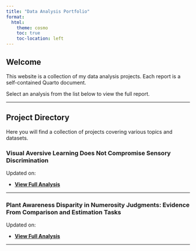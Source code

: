 ```yaml
---
title: "Data Analysis Portfolio"
format:
  html:
    theme: cosmo
    toc: true
    toc-location: left
---
```


## Welcome

This website is a collection of my data analysis projects. Each report is a self-contained Quarto document.

Select an analysis from the list below to view the full report.

***

## Project Directory

Here you will find a collection of projects covering various topics and datasets.

### Visual Aversive Learning Does Not Compromise Sensory Discrimination

Updated on: 

- **[View Full Analysis](./analyses/visualAversiveLearning.html)**

---

### Plant Awareness Disparity in Numerosity Judgments: Evidence From Comparison and Estimation Tasks

Updated on:

- **[View Full Analysis](./analyses/plantAwarenessDisparity.html)**

---  
